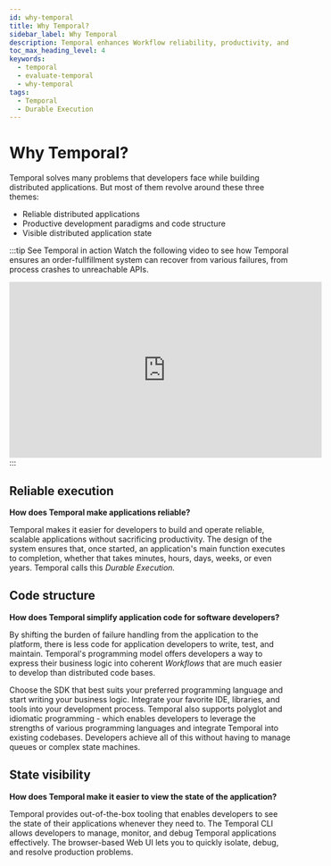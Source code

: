 ```yaml
---
id: why-temporal
title: Why Temporal?
sidebar_label: Why Temporal
description: Temporal enhances Workflow reliability, productivity, and state visibility for developers by offering Durable Execution, simplified code structures, and robust monitoring tools.
toc_max_heading_level: 4
keywords:
  - temporal
  - evaluate-temporal
  - why-temporal
tags:
  - Temporal
  - Durable Execution
---
```


# Why Temporal?

Temporal solves many problems that developers face while building distributed applications.
But most of them revolve around these three themes:

- Reliable distributed applications
- Productive development paradigms and code structure
- Visible distributed application state

:::tip See Temporal in action
Watch the following video to see how Temporal ensures an order-fullfillment system can recover from various failures, from process crashes to unreachable APIs.

<div style={{ display: 'flex', justifyContent: 'center' }}>
    <iframe width="560" height="315"
        src="https://www.youtube.com/embed/dNVmRfWsNkM?si=cfwAJgr2zaoro97P"
        title="YouTube video player"
        frameborder="0"
        allow="accelerometer; autoplay; clipboard-write; encrypted-media; gyroscope; picture-in-picture; web-share"
        referrerpolicy="strict-origin-when-cross-origin" allowfullscreen></iframe>
</div>
:::

## Reliable execution

**How does Temporal make applications reliable?**

Temporal makes it easier for developers to build and operate reliable, scalable applications without sacrificing productivity.
The design of the system ensures that, once started, an application's main function executes to completion, whether that takes minutes, hours, days, weeks, or even years.
Temporal calls this _Durable Execution._

## Code structure

**How does Temporal simplify application code for software developers?**

By shifting the burden of failure handling from the application to the platform, there is less code for application developers to write, test, and maintain.
Temporal's programming model offers developers a way to express their business logic into coherent _Workflows_ that are much easier to develop than distributed code bases.

Choose the SDK that best suits your preferred programming language and start writing your business logic.
Integrate your favorite IDE, libraries, and tools into your development process.
Temporal also supports polyglot and idiomatic programming - which enables developers to leverage the strengths of various programming languages and integrate Temporal into existing codebases.
Developers achieve all of this without having to manage queues or complex state machines.

## State visibility

**How does Temporal make it easier to view the state of the application?**

Temporal provides out-of-the-box tooling that enables developers to see the state of their applications whenever they need to.
The Temporal CLI allows developers to manage, monitor, and debug Temporal applications effectively.
The browser-based Web UI lets you to quickly isolate, debug, and resolve production problems.
